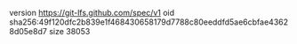 version https://git-lfs.github.com/spec/v1
oid sha256:49f120dfc2b839e1f468430658179d7788c80eeddfd5ae6cbfae43628d05e8d7
size 38053
